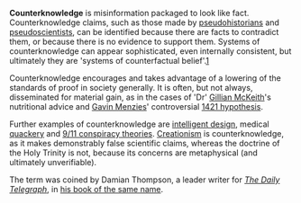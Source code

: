 '''Counterknowledge''' is misinformation packaged to look like fact. Counterknowledge claims, such as those made by [[pseudohistory|pseudohistorians]] and [[pseudoscience|pseudoscientists]], can be identified because there are facts to contradict them, or because there is no evidence to support them. Systems of counterknowledge can appear sophisticated, even internally consistent, but ultimately they are 'systems of counterfactual belief'.[http://www.thewormbook.com/helmintholog/archives/2007/06/13/a_snippet_from.html]

Counterknowledge encourages and takes advantage of a lowering of the standards of proof in society generally. It is often, but not always, disseminated for material gain, as in the cases of 'Dr' [[Gillian McKeith]]'s nutritional advice and [[Gavin Menzies]]' controversial [[1421 hypothesis]].

Further examples of counterknowledge are [[intelligent design]], medical [[quackery]] and [[9/11 conspiracy theories]]. [[Creationism]] is counterknowledge, as it makes demonstrably false scientific claims, whereas the doctrine of the Holy Trinity is not, because its concerns are metaphysical (and ultimately unverifiable).

The term was coined by Damian Thompson, a leader writer for ''[[The Daily Telegraph]]'', in [http://www.amazon.co.uk/dp/1843546752/ his book of the same name].


{{vocab-stub}}